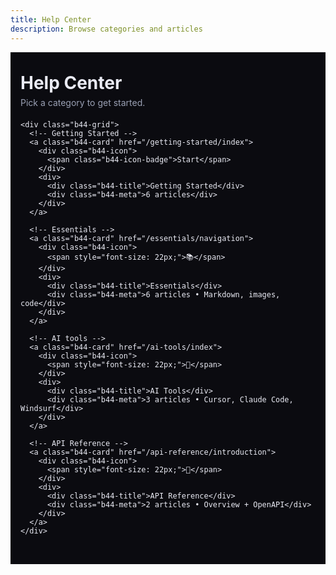 ```yaml
---
title: Help Center
description: Browse categories and articles
---
```


<style>
  /* ===== Base44 brand variables (edit these 5) ===== */
  :root {
    --b44-primary: #6B4EFF;     /* primary brand */
    --b44-primary-600: #5A3DF2; /* darker hover */
    --b44-bg: #0B0B10;          /* page background (set to #FFFFFF for light) */
    --b44-surface: #11121A;     /* card surface (set to #FFFFFF for light) */
    --b44-text: #E9EAF3;        /* main text (set to #111827 for light) */
  }
  /* Neutrals and supporting tones (tweak if needed) */
  :root {
    --b44-muted: #9AA0B4;
    --b44-border: rgba(233,234,243,0.10);
    --b44-shadow: 0 1px 0 rgba(0,0,0,0.25), 0 6px 18px rgba(0,0,0,0.25);
    --b44-shadow-hover: 0 2px 0 rgba(0,0,0,0.3), 0 12px 28px rgba(0,0,0,0.35);
    --b44-radius: 14px;
    --b44-icon-bg: linear-gradient(135deg, rgba(107,78,255,0.18), rgba(107,78,255,0.10));
    --b44-icon-ring: rgba(107,78,255,0.35);
  }

  /* Page */
  .b44-wrap { max-width: 1100px; margin: 0 auto; padding: 32px 16px; color: var(--b44-text); }
  .b44-bg { background: var(--b44-bg); }
  .b44-muted { color: var(--b44-muted); }

  /* Grid */
  .b44-grid {
    display: grid;
    grid-template-columns: repeat(auto-fill, minmax(300px, 1fr));
    gap: 16px;
  }

  /* Card */
  .b44-card {
    display: flex; align-items: center; gap: 16px;
    background: var(--b44-surface);
    border: 1px solid var(--b44-border);
    border-radius: var(--b44-radius);
    padding: 16px 18px;
    text-decoration: none; color: inherit;
    box-shadow: var(--b44-shadow);
    transition: transform .08s ease, box-shadow .15s ease, border-color .15s ease;
  }
  .b44-card:hover {
    transform: translateY(-2px);
    box-shadow: var(--b44-shadow-hover);
    border-color: var(--b44-primary-600);
  }

  /* Icon tile */
  .b44-icon {
    width: 56px; height: 56px; border-radius: 12px;
    background: var(--b44-icon-bg);
    display: grid; place-items: center; flex: 0 0 auto;
    border: 1px solid var(--b44-icon-ring);
  }
  .b44-icon-badge {
    display: inline-block;
    padding: 4px 8px; font-weight: 700; font-size: 12px;
    color: #0B0B10; background: #C9C3FF; border-radius: 999px;
  }

  /* Text */
  .b44-title { font-weight: 700; font-size: 18px; letter-spacing: 0.1px; }
  .b44-meta { color: var(--b44-muted); font-size: 14px; margin-top: 2px; }
</style>

<div class="b44-bg">
  <div class="b44-wrap">
    <h1 style="margin: 0 0 6px;">Help Center</h1>
    <p class="b44-muted" style="margin: 0 0 20px;">Pick a category to get started.</p>

    <div class="b44-grid">
      <!-- Getting Started -->
      <a class="b44-card" href="/getting-started/index">
        <div class="b44-icon">
          <span class="b44-icon-badge">Start</span>
        </div>
        <div>
          <div class="b44-title">Getting Started</div>
          <div class="b44-meta">6 articles</div>
        </div>
      </a>

      <!-- Essentials -->
      <a class="b44-card" href="/essentials/navigation">
        <div class="b44-icon">
          <span style="font-size: 22px;">📚</span>
        </div>
        <div>
          <div class="b44-title">Essentials</div>
          <div class="b44-meta">6 articles • Markdown, images, code</div>
        </div>
      </a>

      <!-- AI tools -->
      <a class="b44-card" href="/ai-tools/index">
        <div class="b44-icon">
          <span style="font-size: 22px;">🤖</span>
        </div>
        <div>
          <div class="b44-title">AI Tools</div>
          <div class="b44-meta">3 articles • Cursor, Claude Code, Windsurf</div>
        </div>
      </a>

      <!-- API Reference -->
      <a class="b44-card" href="/api-reference/introduction">
        <div class="b44-icon">
          <span style="font-size: 22px;">🧩</span>
        </div>
        <div>
          <div class="b44-title">API Reference</div>
          <div class="b44-meta">2 articles • Overview + OpenAPI</div>
        </div>
      </a>
    </div>
  </div>
</div>
